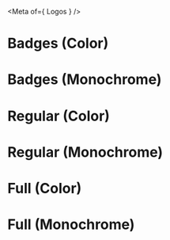 
<Meta of={ Logos } />

# Badges (Color)

<Logo subject="git" size="badge" style="color" />
<Logo subject="github" size="badge" style="color" />
<Logo subject="typescript" size="badge" style="color" />
<Logo subject="react" size="badge" style="color" />
<Logo subject="java" size="badge" style="color" />
<Logo subject="docker" size="badge" style="color" />
<Logo subject="aws" size="badge" style="color" />
<Logo subject="angular" size="badge" style="color" />
<Logo subject="node" size="badge" style="color" />
<Logo subject="express" size="badge" style="color" />
<Logo subject="spring" size="badge" style="color" />
<Logo subject="jest" size="badge" style="color" />
<Logo subject="vue" size="badge" style="color" />
<Logo subject="ember" size="badge" style="color" />
<Logo subject="vitest" size="badge" style="color" />
<Logo subject="vite" size="badge" style="color" />
<Logo subject="playwright" size="badge" style="color" />
<Logo subject="cypress" size="badge" style="color" />
<Logo subject="storybook" size="badge" style="color" />

# Badges (Monochrome)

<Logo subject="git" size="badge" style="monochrome" />
<Logo subject="github" size="badge" style="monochrome" />
<Logo subject="typescript" size="badge" style="monochrome" />
<Logo subject="react" size="badge" style="monochrome" />
<Logo subject="java" size="badge" style="monochrome" />
<Logo subject="docker" size="badge" style="monochrome" />
<Logo subject="aws" size="badge" style="monochrome" />
<Logo subject="angular" size="badge" style="monochrome" />
<Logo subject="node" size="badge" style="monochrome" />
<Logo subject="express" size="badge" style="monochrome" />
<Logo subject="spring" size="badge" style="monochrome" />
<Logo subject="jest" size="badge" style="monochrome" />
<Logo subject="vue" size="badge" style="monochrome" />
<Logo subject="ember" size="badge" style="monochrome" />
<Logo subject="vitest" size="badge" style="monochrome" />
<Logo subject="vite" size="badge" style="monochrome" />
<Logo subject="playwright" size="badge" style="monochrome" />
<Logo subject="cypress" size="badge" style="monochrome" />
<Logo subject="storybook" size="badge" style="monochrome" />

# Regular (Color)

<Logo subject="git" size="regular" style="color" />
<Logo subject="github" size="regular" style="color" />
<Logo subject="typescript" size="regular" style="color" />
<Logo subject="react" size="regular" style="color" />
<Logo subject="java" size="regular" style="color" />
<Logo subject="docker" size="regular" style="color" />
<Logo subject="aws" size="regular" style="color" />
<Logo subject="angular" size="regular" style="color" />
<Logo subject="node" size="regular" style="color" />
<Logo subject="express" size="regular" style="color" />
<Logo subject="spring" size="regular" style="color" />
<Logo subject="jest" size="regular" style="color" />
<Logo subject="vue" size="regular" style="color" />
<Logo subject="ember" size="regular" style="color" />
<Logo subject="vitest" size="regular" style="color" />
<Logo subject="vite" size="regular" style="color" />
<Logo subject="playwright" size="regular" style="color" />
<Logo subject="cypress" size="regular" style="color" />
<Logo subject="storybook" size="regular" style="color" />

# Regular (Monochrome)

<Logo subject="git" size="regular" style="monochrome" />
<Logo subject="github" size="regular" style="monochrome" />
<Logo subject="typescript" size="regular" style="monochrome" />
<Logo subject="react" size="regular" style="monochrome" />
<Logo subject="java" size="regular" style="monochrome" />
<Logo subject="docker" size="regular" style="monochrome" />
<Logo subject="aws" size="regular" style="monochrome" />
<Logo subject="angular" size="regular" style="monochrome" />
<Logo subject="node" size="regular" style="monochrome" />
<Logo subject="express" size="regular" style="monochrome" />
<Logo subject="spring" size="regular" style="monochrome" />
<Logo subject="jest" size="regular" style="monochrome" />
<Logo subject="vue" size="regular" style="monochrome" />
<Logo subject="ember" size="regular" style="monochrome" />
<Logo subject="vitest" size="regular" style="monochrome" />
<Logo subject="vite" size="regular" style="monochrome" />
<Logo subject="playwright" size="regular" style="monochrome" />
<Logo subject="cypress" size="regular" style="monochrome" />
<Logo subject="storybook" size="regular" style="monochrome" />

# Full (Color)

<Logo subject="git" size="full" style="color" />
<Logo subject="github" size="full" style="color" />
<Logo subject="typescript" size="full" style="color" />
<Logo subject="react" size="full" style="color" />
<Logo subject="java" size="full" style="color" />
<Logo subject="docker" size="full" style="color" />
<Logo subject="aws" size="full" style="color" />
<Logo subject="angular" size="full" style="color" />
<Logo subject="node" size="full" style="color" />
<Logo subject="express" size="full" style="color" />
<Logo subject="spring" size="full" style="color" />
<Logo subject="jest" size="full" style="color" />
<Logo subject="vue" size="full" style="color" />
<Logo subject="ember" size="full" style="color" />
<Logo subject="vitest" size="full" style="color" />
<Logo subject="vite" size="full" style="color" />
<Logo subject="playwright" size="full" style="color" />
<Logo subject="cypress" size="full" style="color" />
<Logo subject="storybook" size="full" style="color" />

# Full (Monochrome)

<Logo subject="git" size="full" style="monochrome" />
<Logo subject="github" size="full" style="monochrome" />
<Logo subject="typescript" size="full" style="monochrome" />
<Logo subject="react" size="full" style="monochrome" />
<Logo subject="java" size="full" style="monochrome" />
<Logo subject="docker" size="full" style="monochrome" />
<Logo subject="aws" size="full" style="monochrome" />
<Logo subject="angular" size="full" style="monochrome" />
<Logo subject="node" size="full" style="monochrome" />
<Logo subject="express" size="full" style="monochrome" />
<Logo subject="jest" size="full" style="monochrome" />
<Logo subject="vue" size="full" style="monochrome" />
<Logo subject="ember" size="full" style="monochrome" />
<Logo subject="vitest" size="full" style="monochrome" />
<Logo subject="vite" size="full" style="monochrome" />
<Logo subject="playwright" size="full" style="monochrome" />
<Logo subject="cypress" size="full" style="monochrome" />
<Logo subject="storybook" size="full" style="monochrome" />
